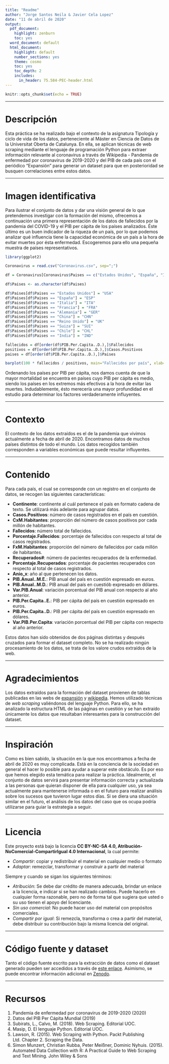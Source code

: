 ```yaml
---
title: "Readme"
author: "Jorge Santos Neila & Javier Cela Lopez"
date: "11 de abril de 2020"
output:
  pdf_document:
    highlight: zenburn
    toc: yes
  word_document: default
  html_document:
    highlight: default
    number_sections: yes
    theme: cosmo
    toc: yes
    toc_depth: 2
    includes:
      in_header: 75.584-PEC-header.html
---
```


```r
knitr::opts_chunk$set(echo = TRUE)
```

******
# Descripción
Esta práctica se ha realizado bajo el contexto de la asignatura Tipología y ciclo de vida de los datos, perteneciente al Máster en Ciencia de Datos de la Universitat Oberta de Catalunya. En ella, se aplican técnicas de web scraping mediante el lenguaje de programación Python para extraer información relevante al coronavirus a través de Wikipedia - Pandemia de enfermedad por coronavirus de 2019-2020 y del PIB de cada país con el periódico "Expansión" para generar un dataset para que en posterioridad se busquen correlaciones entre estos datos.

******
# Imagen identificativa

Para ilustrar el conjunto de datos y dar una visión general de lo que pretendemos investigar con la formación del mismo, ofrecemos a continuación una primera representación de los datos de fallecidos por la pandemia del COVID-19 y el PIB per cápita de los países analizados. Éste último es un buen indicador de la riqueza de un país, por lo que podemos analizar qué influencia tiene la capacidad económica de un país a la hora de evitar muertes por ésta enfermedad. Escogeremos para ello una pequeña muestra de países representativos.

```r

library(ggplot2)

Coronavirus = read.csv("Coronavirus.csv", sep=";")

df = Coronavirus[Coronavirus$Paises == c("Estados Unidos", "España", "Italia", "Francia", "Alemania", "China", "Reino Unido", "Suiza", "Chile", "India"), c("Paises", "Casos.Positivos", "Fallecidos", "PIB.Per.Capita..D.")]

df$Paises <- as.character(df$Paises)

df$Paises[df$Paises == "Estados Unidos"] = "USA"
df$Paises[df$Paises == "España"] = "ESP"
df$Paises[df$Paises == "Italia"] = "ITA"
df$Paises[df$Paises == "Francia"] = "FRA"
df$Paises[df$Paises == "Alemania"] = "GER"
df$Paises[df$Paises == "China"] = "CHN"
df$Paises[df$Paises == "Reino Unido"] = "UK"
df$Paises[df$Paises == "Suiza"] = "SUI"
df$Paises[df$Paises == "Chile"] = "CHL"
df$Paises[df$Paises == "India"] = "IND"

fallecidos = df[order(df$PIB.Per.Capita..D.),]$Fallecidos
positivos = df[order(df$PIB.Per.Capita..D.),]$Casos.Positivos
paises = df[order(df$PIB.Per.Capita..D.),]$Paises

barplot(100 * fallecidos / positivos, main="Fallecidos por país", xlab="País", ylab="Porcentaje de fallecidos", names.arg=paises)

```

Ordenando los países por PIB per cápita, nos damos cuenta de que la mayor mortalidad se encuentra en países cuyo PIB per cápita es medio, siendo los países en los extremos más efectivos a la hora de evitar las muertes. Indudablemente, ésto merecería una mayor profundidad en el estudio para determinar los factores verdaderamente influyentes.

******
# Contexto

El contexto de los datos extraídos es el de la pandemia que vivimos actualmente a fecha de abril de 2020. Encontramos datos de muchos países distintos de todo el mundo. Los datos recogidos también corresponden a variables económicas que puede resultar influyentes.


******
# Contenido

Para cada país, el cual se corresponde con un registro en el conjunto de datos, se recogen las siguientes características:

* **Continente**: continente al cuál pertenece el país en formato cadena de texto. Se utilizará más adelante para agrupar datos.
* **Casos.Positivos**: número de casos registrados en el país en cuestión.  
* **CxM.Habitantes**: proporción del número de casos positivos por cada millón de habitantes.  
* **Fallecidos**: número total de fallecidos.  
* **Porcentaje.Fallecidos**: porcentaje de fallecidos con respecto al total de casos registrados.  
* **FxM.Habitantes**: proporción del número de fallecidos por cada millón de habitantes.  
* **Recuperados#**: número de pacientes recuperados de la enfermedad.  
* **Porcentaje.Recuperados**: porcentaje de pacientes recuperados con respecto al total de casos registrados.  
* **Anio_x**: año al que pertenecen los datos.  
* **PIB.Anual..M.E.**: PIB anual del país en cuestión expresado en euros.  
* **PIB.Anual..M.D.**: PIB anual del país en cuestiób expresado en dólares.  
* **Var.PIB.Anual**: variación porcentual del PIB anual con respecto al año anterior.  
* **PIB.Per.Capita..E.**: PIB per cápita del país en cuestión expresado en euros.  
* **PIB.Per.Capita..D.**: PIB per cápita del país en cuestión expresado en dólares.  
* **Var.PIB.Per.Capita**: variación porcentual del PIB per cápita con respecto al año anterior.  

Estos datos han sido obtenidos de dos páginas distintas y después cruzados para formar el dataset completo. No se ha realizado ningún procesamiento de los datos, se trata de los valore crudos extraídos de la web.

******
# Agradecimientos

Los datos extraídos para la formación del dataset provienen de tablas publicadas en las webs de [expansión](https://datosmacro.expansion.com/pib) y [wikipedia](https://es.wikipedia.org/wiki/Pandemia_de_enfermedad_por_coronavirus_de_2019-2020). Hemos utilizado técnicas de *web scraping* valiéndonos del lenguaje Python. Para ello, se ha analizado la estructura HTML de las páginas en cuestión y se han extraído únicamente los datos que resultaban interesantes para la construcción del dataset.


******
# Inspiración

Como es bien sabido, la situación en la que nos encontramos a fecha de abril de 2020 es muy complicada. Está en la conciencia de la sociedad en general el hacer lo posible para ayudar a superar este obstáculo. Es por eso que hemos elegido esta temática para realizar la práctica. Idealmente, el conjunto de datos servirá para presentar información correcta y actualizada a las personas que quieran disponer de ella para cualquier uso, ya sea actualmente para mantenerse informada o en el futuro para realizar análisis sobre los sucesos que tuvieron lugar estos días. Si se diera una situación similar en el futuro, el análisis de los datos del caso que os ocupa podría utilizarse para guiar la estrategia a seguir.


******
# Licencia

Este proyecto está bajo la licencia **CC BY-NC-SA 4.0, Atribución-NoComercial-CompartirIgual 4.0 Internacional**, la cual permite:

* *Compartir*: copiar y redistribuir el material en cualquier medio o formato
* *Adaptar*: remezclar, transformar y construir a partir del material

Siempre y cuando se sigan los siguientes términos:

* *Atribución*: Se debe dar crédito de manera adecuada, brindar un enlace a la licencia, e indicar si se han realizado cambios. Puede hacerlo en cualquier forma razonable, pero no de forma tal que sugiera que usted o su uso tienen el apoyo del licenciante.
* *Sin uso comercial*: No puede hacer uso del material con propósitos comerciales.
* *Compartir por igual*: Si remezcla, transforma o crea a partir del material, debe distribuir su contribución bajo la misma licencia del original.

******
# Código fuente y dataset

Tanto el código fuente escrito para la extracción de datos como el dataset generado pueden ser accedidos a través de [este enlace](https://github.com/JorgeSaNel/PRA-1-Coronavirus-). Asimismo, se puede encontrar información adicional en [Zenodo](https://zenodo.org/record/3749003#.XpM7pshLjIU).

******
# Recursos

1. Pandemia de enfermedad por coronavirus de 2019-2020 (2020)
2. Datos del PIB Per Cápita Mundial (2019)
3. Subirats, L., Calvo, M. (2018). Web Scraping. Editorial UOC.
4. Masip, D. El lenguaje Python. Editorial UOC.
5. Lawson, R. (2015). Web Scraping with Python. Packt Publishing Ltd. Chapter 2. Scraping the Data.
6. Simon Munzert, Christian Rubba, Peter Meißner, Dominic Nyhuis. (2015). Automated Data Collection with R: A Practical Guide to Web Scraping and Text Mining. John Wiley & Sons